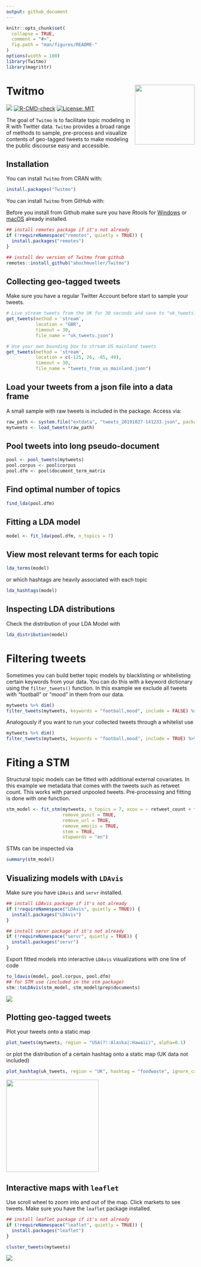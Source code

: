 ```yaml
---
output: github_document
---
```


```r
knitr::opts_chunk$set(
  collapse = TRUE,
  comment = "#>",
  fig.path = "man/figures/README-"
)
options(width = 100)
library(Twitmo)
library(magrittr)
```

# Twitmo <img src="man/figures/hexSticker.png" width="160px" align="right"/>

<!-- badges: start -->

[![](https://www.r-pkg.org/badges/version/Twitmo?color=green)](https://cran.r-project.org/package=Twitmo)
[![R-CMD-check](https://github.com/abuchmueller/Twitmo/workflows/R-CMD-check/badge.svg)](https://github.com/abuchmueller/Twitmo/actions) [![License: MIT](https://img.shields.io/badge/License-MIT-yellow.svg)](https://opensource.org/licenses/MIT)

<!-- badges: end -->

The goal of `Twitmo` is to facilitate topic modeling in R with Twitter data. `Twitmo` provides a broad range of methods to sample, pre-process and visualize contents of geo-tagged tweets to make modeling the public discourse easy and accessible.

## Installation

You can install `Twitmo` from CRAN with:

```r
install.packages("Twitmo")
```

You can install `Twitmo` from GitHub with:

Before you install from Github make sure you have Rtools for [Windows](https://cran.r-project.org/bin/windows/Rtools/ "Rtools for Windows (CRAN)") or [macOS](https://thecoatlessprofessor.com/programming/cpp/r-compiler-tools-for-rcpp-on-macos/ "Rtools for macOS") already installed.

```r
## install remotes package if it's not already
if (!requireNamespace("remotes", quietly = TRUE)) {
  install.packages("remotes")
}

## install dev version of Twitmo from github
remotes::install_github("abuchmueller/Twitmo")
```

## Collecting geo-tagged tweets

Make sure you have a regular Twitter Account before start to sample your tweets.

```r
# Live stream tweets from the UK for 30 seconds and save to "uk_tweets.json" in current working directory
get_tweets(method = 'stream', 
           location = "GBR", 
           timeout = 30, 
           file_name = "uk_tweets.json")

# Use your own bounding box to stream US mainland tweets
get_tweets(method = 'stream', 
           location = c(-125, 26, -65, 49), 
           timeout = 30,
           file_name = "tweets_from_us_mainland.json")
```

## Load your tweets from a json file into a data frame

A small sample with raw tweets is included in the package. Access via:

```r
raw_path <- system.file("extdata", "tweets_20191027-141233.json", package = "Twitmo")
mytweets <- load_tweets(raw_path)
```

## Pool tweets into long pseudo-document

```r
pool <- pool_tweets(mytweets)
pool.corpus <- pool$corpus
pool.dfm <- pool$document_term_matrix
```

## Find optimal number of topics

```r
find_lda(pool.dfm)
```

## Fitting a LDA model

```r
model <- fit_lda(pool.dfm, n_topics = 7)
```

## View most relevant terms for each topic

```r
lda_terms(model)
```

or which hashtags are heavily associated with each topic

```r
lda_hashtags(model)
```

## Inspecting LDA distributions

Check the distribution of your LDA Model with

```r
lda_distribution(model)
```

# Filtering tweets

Sometimes you can build better topic models by blacklisting or whitelisting certain keywords from your data. You can do this with a keyword dictionary using the `filter_tweets()` function. In this example we exclude all tweets with "football" or "mood" in them from our data.

```r
mytweets %>% dim()
filter_tweets(mytweets, keywords = "football,mood", include = FALSE) %>% dim()
```

Analogously if you want to run your collected tweets through a whitelist use

```r
mytweets %>% dim()
filter_tweets(mytweets, keywords = "football,mood", include = TRUE) %>% dim()
```

# Fiting a STM

Structural topic models can be fitted with additional external covariates. In this example we metadata that comes with the tweets such as retweet count. This works with parsed unpooled tweets. Pre-processing and fitting is done with one function.

```r
stm_model <- fit_stm(mytweets, n_topics = 7, xcov = ~ retweet_count + followers_count + reply_count + quote_count + favorite_count,
                     remove_punct = TRUE,
                     remove_url = TRUE,
                     remove_emojis = TRUE,
                     stem = TRUE,
                     stopwords = "en")
```

STMs can be inspected via

```r
summary(stm_model)
```

## Visualizing models with `LDAvis`

Make sure you have `LDAvis` and `servr` installed.

```r
## install LDAvis package if it's not already
if (!requireNamespace("LDAvis", quietly = TRUE)) {
  install.packages("LDAvis")
}

## install servr package if it's not already
if (!requireNamespace("servr", quietly = TRUE)) {
  install.packages("servr")
}
```

Export fitted models into interactive `LDAvis` visualizations with one line of code

```r
to_ldavis(model, pool.corpus, pool.dfm)
## for STM use (included in the stm package)
stm::toLDAvis(stm_model, stm_model$prep$documents)
```

![](man/figures/to_ldavis.png)

## Plotting geo-tagged tweets

Plot your tweets onto a static map

```r
plot_tweets(mytweets, region = "USA(?!:Alaska|:Hawaii)", alpha=0.1)
```

or plot the distribution of a certain hashtag onto a static map (UK data not included)

```r
plot_hashtag(uk_tweets, region = "UK", hashtag = "foodwaste", ignore_case=TRUE, alpha=0.2)
```

<img src="man/figures/ht_map_uk.png" width="247"/>

## Interactive maps with `leaflet`

Use scroll wheel to zoom into and out of the map. Click markets to see tweets. Make sure you have the `leaflet` package installed.

```r
## install leaflet package if it's not already
if (!requireNamespace("leaflet", quietly = TRUE)) {
  install.packages("leaflet")
}

cluster_tweets(mytweets)
```

![](man/figures/leaflet_us.png)
